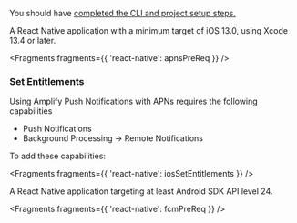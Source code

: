 You should have [completed the CLI and project setup steps.](/lib/project-setup/prereq)

<BlockSwitcher>
<Block name="iOS">

A React Native application with a minimum target of iOS 13.0, using Xcode 13.4 or later.


<Fragments fragments={{ 'react-native': apnsPreReq }} />

### Set Entitlements

Using Amplify Push Notifications with APNs requires the following capabilities

- Push Notifications
- Background Processing -> Remote Notifications

To add these capabilities:


<Fragments fragments={{ 'react-native': iosSetEntitlements }} />

</Block>
<Block name="Android">

A React Native application targeting at least Android SDK API level 24.


<Fragments fragments={{ 'react-native': fcmPreReq }} />

</Block>
</BlockSwitcher>
